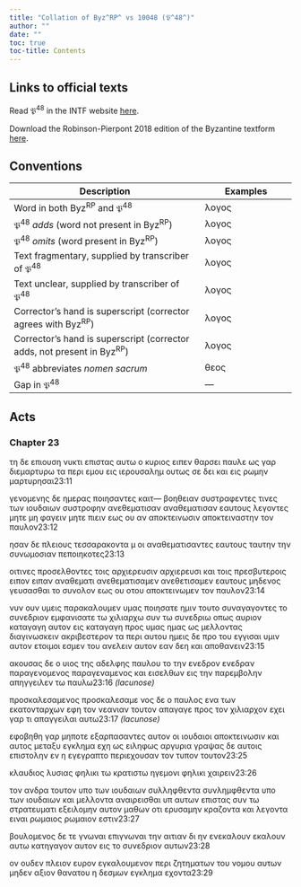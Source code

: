 ```yaml
---
title: "Collation of Byz^RP^ vs 10048 (𝔓^48^)"
author: ""
date: ""
toc: true
toc-title: Contents
---
```


::: {.callout-note appearance="minimal" icon="false" collapse="true"}
# Links to official texts

Read 𝔓^48^ in the INTF website [here](https://ntvmr.uni-muenster.de/manuscript-workspace?docID=10048).

Download the Robinson-Pierpont 2018 edition of the Byzantine textform [here](https://web.archive.org/web/20210413060536/https://byzantinetext.com/wp-content/uploads/2021/03/robinson-pierpont-2018-gnt-edition.pdf).


:::


::: {.callout-note appearance="minimal" icon="false" collapse="true"}
# Conventions

| Description                                                              	| Examples                           	|
|--------------------------------------------------------------------------	|------------------------------------	|
| Word in both Byz^RP^ and 𝔓^48^                                   	| λογος                              	|
| 𝔓^48^ *adds* (word not present in Byz^RP^)                       	| [λογος]{.greek-added}            	|
| 𝔓^48^ *omits* (word present in Byz^RP^)                          	| [λογος]{.greek-omitted}          	|
| Text fragmentary, supplied by transcriber of 𝔓^48^               	| [λογος]{.greek-supplied}         	|
| Text unclear, supplied by transcriber of 𝔓^48^                   	| [λογος]{.unclear}                	|
| Corrector's hand is superscript (corrector agrees with Byz^RP^)          	| [λογος]{.corr}                   	|
| Corrector's hand is superscript (corrector adds, not present in Byz^RP^) 	| [[λογος]{.corr}]{.greek-added} 	|
| 𝔓^48^ abbreviates *nomen sacrum*                                 	| [θεος]{.greek-abbr}            	|
| Gap in 𝔓^48^                                                     	| [―]{.gap}                        	|
:::

## Acts

### Chapter 23

[τη]{.greek-omitted} [δε]{.greek-omitted} [επιουση]{.greek-omitted} [νυκτι]{.greek-omitted} [επιστας]{.greek-omitted} [αυτω]{.greek-omitted} [ο]{.greek-omitted} [κυριος]{.greek-omitted} [ειπεν]{.greek-omitted} [θαρσει]{.greek-omitted} [παυλε]{.greek-omitted} [ως]{.greek-omitted} [γαρ]{.greek-omitted} [διεμαρτυρω]{.greek-omitted} [τα]{.greek-omitted} [περι]{.greek-omitted} [εμου]{.greek-omitted} [εις]{.greek-omitted} [ιερου]{.greek-supplied}[σαλημ]{.greek-supplied} [ουτως]{.greek-supplied} [σε]{.greek-supplied} [δει]{.greek-supplied} [και]{.greek-supplied} [εις]{.greek-supplied} [ρω]{.greek-supplied}[μ]{.unclear}η[ν]{.unclear} [μαρτυρη]{.greek-supplied}[σ]{.greek-supplied}[αι]{.unclear}[23:11]{.aside}

[γε]{.unclear}[νο]{.greek-supplied}[μενης]{.unclear} [δ]{.unclear}[ε]{.greek-supplied} [η]{.greek-supplied}[μ]{.unclear}ερας [ποιησαντες]{.greek-omitted} [[καιτ]{.unclear}[―]{.gap}]{.greek-added} [βοηθειαν]{.greek-added} [συστρ[α]{.unclear}[φε]{.greek-supplied}[ν]{.unclear}τες]{.greek-added} τινες [τ]{.unclear}ων ι[ουδ]{.greek-supplied}[αι]{.unclear}ων [συστροφην]{.greek-omitted} [ανεθεματισαν]{.greek-omitted} [αναθεματισ[αν]{.greek-supplied}]{.greek-added} εαυτου[ς]{.unclear} λεγον[τ]{.unclear}ες [μητε]{.greek-omitted} [μη]{.greek-added} φαγειν μητε πιε[ιν]{.greek-supplied} [ε]{.greek-supplied}[ω]{.unclear}ς [ου]{.greek-omitted} [αν]{.greek-added} [αποκτεινωσιν]{.greek-omitted} [απ[ο]{.unclear}κτειναστην]{.greek-added} [τον]{.greek-omitted} παυλον[23:12]{.aside}

ησαν δε [πλει]{.greek-supplied}ους [τεσσαρακοντα]{.greek-omitted} [[μ]{.greek-abbr}]{.greek-added} [ο]{.unclear}ι [[α]{.unclear}ναθεματισαντες]{.greek-added} [εαυτους]{.greek-added} [ταυτην]{.greek-omitted} [την]{.greek-omitted} [συνωμοσιαν]{.greek-omitted} [πεποιηκοτες]{.greek-omitted}[23:13]{.aside}

οιτι[ν]{.unclear}[ες]{.greek-supplied} [π]{.unclear}ροσελ[θον]{.unclear}τες τοις [αρχιερευσιν]{.greek-omitted} [αρχιερευσι]{.greek-added} και τοι[ς]{.unclear} πρ[ε]{.unclear}[σβυ]{.greek-supplied}[τ]{.unclear}εροις [ειπον]{.greek-omitted} [ει[π]{.unclear}αν]{.greek-added} αναθεματι [ανεθεματισαμεν]{.greek-omitted} [ανεθετισαμ[εν]{.greek-supplied}]{.greek-added} [ε]{.unclear}αυτου[ς]{.greek-supplied} μηδενος γευσασθαι [το]{.greek-added} [συνο[λ]{.unclear}[ον]{.greek-supplied}]{.greek-added} [ε]{.greek-supplied}ως [ου]{.greek-omitted} [[ο]{.unclear}το[υ]{.greek-supplied}]{.greek-added} απο[κ]{.unclear}[τεινωμεν]{.greek-supplied} τον παυλον[23:14]{.aside}

νυ[ν]{.unclear} [ουν]{.greek-supplied} [υμεις]{.greek-omitted} [παρακ[α]{.greek-supplied}[λο]{.unclear}υ[μ]{.unclear}[εν]{.greek-supplied}]{.greek-added} [[υμας]{.greek-supplied}]{.greek-added} [ποιησατε]{.greek-added} [[η]{.unclear}μι[ν]{.unclear}]{.greek-added} [[του]{.greek-supplied}το]{.greek-added} [συν[α]{.unclear}[γα]{.greek-supplied}[γ]{.unclear}ον[τ]{.unclear}[ες]{.greek-supplied}]{.greek-added} [[το]{.greek-supplied}]{.greek-added} [[συνε]{.greek-supplied}δρ[ιον]{.unclear}]{.greek-added} εμφα[νισατε]{.greek-supplied} [τω]{.greek-supplied} [χιλιαρ]{.greek-supplied}χω [συν]{.greek-omitted} [τω]{.greek-omitted} [συνεδριω]{.greek-omitted} ο[πως]{.greek-supplied} [αυριον]{.greek-omitted} [[καταγα]{.greek-supplied}γη]{.greek-added} αυτο[ν]{.unclear} [εις]{.greek-added} [καταγαγη]{.greek-omitted} [προς]{.greek-omitted} [υμας]{.greek-omitted} [[η]{.unclear}[μας]{.greek-supplied}]{.greek-added} [ως]{.greek-supplied} [μελλοντ]{.greek-supplied}[ας]{.unclear} δ[ια]{.unclear}[γινωσκειν]{.greek-supplied} [α]{.greek-supplied}[κ]{.unclear}ριβεστε[ρ]{.unclear}[ον]{.greek-supplied} [τα]{.greek-supplied} [περι]{.greek-supplied} [αυτου]{.greek-supplied} [ημει]{.greek-supplied}[ς]{.unclear} δ[ε]{.greek-supplied} [προ]{.greek-supplied} [του]{.greek-supplied} [εγ]{.greek-supplied}[γι]{.greek-supplied}σαι [υμιν]{.greek-added} [α]{.unclear}[υτον]{.greek-supplied} [ετοιμοι]{.greek-supplied} [εσμεν]{.greek-supplied} [του]{.greek-supplied} [ανελειν]{.greek-supplied} [αυ]{.greek-supplied}[το]{.greek-supplied}ν [εα[ν]{.unclear}]{.greek-added} [δε[η]{.greek-supplied}]{.greek-added} [[και]{.greek-supplied}]{.greek-added} [[αποθανειν]{.greek-supplied}]{.greek-added}[23:15]{.aside}

α[κουσας]{.greek-supplied} [δε]{.greek-supplied} [ο]{.greek-supplied} [υιος]{.greek-abbr} [της]{.greek-omitted} α[δ]{.greek-supplied}ελ[φης]{.greek-supplied} [παυλου]{.greek-supplied} [το]{.greek-omitted} [[την]{.greek-supplied}]{.greek-added} [ενεδρον]{.greek-omitted} [[ενεδ]{.greek-supplied}[ρα]{.unclear}[ν]{.greek-supplied}]{.greek-added} [παραγενομενος]{.greek-omitted} [[πα]{.greek-supplied}[ρα]{.greek-supplied}γεν[α]{.unclear}μ[ε]{.unclear}[νος]{.greek-supplied}]{.greek-added} [και]{.greek-supplied} [εισελθων]{.greek-supplied} [ει]{.greek-supplied}[ς]{.unclear} [τ]{.unclear}[ην]{.greek-supplied} [παρεμ]{.greek-supplied}[βο]{.greek-supplied}[λ]{.unclear}ην [απη]{.unclear}[γγειλεν]{.greek-supplied} [τω]{.greek-supplied} [παυλω]{.greek-supplied}[[23:16 *(lacunose)*]{.lacunose}]{.aside}

[προσκαλεσαμενος]{.greek-omitted} [[προ]{.greek-supplied}σ[καλεσαμε]{.greek-supplied}]{.greek-added} [[νος]{.greek-supplied}]{.greek-added} [δε]{.greek-omitted} [ο]{.greek-omitted} [παυλος]{.greek-omitted} [ενα]{.greek-omitted} [των]{.greek-omitted} [εκατονταρχων]{.greek-omitted} [εφη]{.greek-omitted} [τον]{.greek-omitted} [νεανιαν]{.greek-omitted} [τουτον]{.greek-omitted} [απαγαγε]{.greek-omitted} [προς]{.greek-omitted} [τον]{.greek-omitted} [χιλιαρχον]{.greek-omitted} [εχει]{.greek-omitted} [γαρ]{.greek-omitted} [τι]{.greek-omitted} [απαγγειλαι]{.greek-omitted} [αυτω]{.greek-omitted}[[23:17 *(lacunose)*]{.lacunose}]{.aside}

[[εφοβη]{.greek-supplied}θη]{.greek-added} [γαρ]{.greek-added} [μηποτε]{.greek-added} [ε[ξ]{.unclear}α[ρπ]{.unclear}α[σαντες]{.unclear}]{.greek-added} [α[υτον]{.unclear}]{.greek-added} [[οι]{.greek-supplied}]{.greek-added} [[ιου]{.greek-supplied}[δαιοι]{.greek-supplied}]{.greek-added} [[αποκτειν]{.unclear}ωσιν]{.greek-added} [και]{.greek-added} [αυτος]{.greek-added} [μεταξυ]{.greek-added} [εγκλημ[α]{.greek-supplied}]{.greek-added} [εχη]{.greek-added} [ως]{.greek-added} [ειληφως]{.greek-added} [αργυρια]{.greek-added} γραψας [δε]{.greek-added} [αυτοις]{.greek-added} επιστολην [εν]{.greek-added} [η]{.greek-added} [εγεγραπτο]{.greek-added} [περιεχουσαν]{.greek-omitted} [τον]{.greek-omitted} [τυπον]{.greek-omitted} [τουτον]{.greek-omitted}[23:25]{.aside}

κλαυδιος λυσιας [φηλικι]{.greek-added} τω κρατιστω ηγεμονι [φηλικι]{.greek-omitted} χαιρειν[23:26]{.aside}

τον ανδρα τουτον [υπο]{.greek-added} [των]{.greek-added} [ι[ου]{.unclear}δαιων]{.greek-added} [συλληφθεντα]{.greek-omitted} [συνλημφθεντα]{.greek-added} υπο των ιουδαιων και [μ]{.unclear}ελλοντα αναιρεισθαι υπ αυτων [επιστας]{.greek-supplied} [συν]{.greek-supplied} [τω]{.greek-supplied} [στ]{.greek-supplied}ρατευματι [εξειλομην]{.greek-omitted} [αυτον]{.greek-omitted} [μαθων]{.greek-omitted} [οτι]{.greek-omitted} [ερυσαμην]{.greek-added} [κραζον[τα]{.greek-supplied}]{.greek-added} [[και]{.greek-supplied}]{.greek-added} [[λεγοντα]{.greek-supplied}]{.greek-added} [[ε]{.unclear}ιναι]{.greek-added} [ρωμαιος]{.greek-omitted} [ρωμαιον]{.greek-added} [εστιν]{.greek-omitted}[23:27]{.aside}

βουλομενος [δε]{.greek-omitted} [τε]{.greek-added} [γνωναι]{.greek-omitted} [[επιγνωναι]{.greek-supplied}]{.greek-added} [την]{.greek-supplied} [αιτ]{.greek-supplied}[ι]{.unclear}αν [δι]{.greek-omitted} ην [ενεκαλουν]{.greek-omitted} [[ε]{.unclear}καλουν]{.greek-added} αυτω κατη[γαγον]{.greek-supplied} [αυτον]{.greek-omitted} [εις]{.greek-supplied} [το]{.greek-supplied} [συνε]{.unclear}δρ[ιο]{.unclear}ν [αυτων]{.greek-omitted}[23:28]{.aside}

[ον]{.greek-omitted} [ουδεν]{.greek-added} [[πλ]{.unclear}ειον]{.greek-added} ευ[ρον]{.greek-supplied} [εγκαλουμενον]{.greek-omitted} [περι]{.greek-omitted} [ζητηματων]{.greek-omitted} [του]{.greek-omitted} [νομου]{.greek-omitted} [αυτων]{.greek-omitted} [μηδεν]{.greek-omitted} [αξιον]{.greek-omitted} [θανατου]{.greek-omitted} [η]{.greek-omitted} [δεσμων]{.greek-omitted} [εγκλημα]{.greek-omitted} [εχοντα]{.greek-omitted}[23:29]{.aside}

